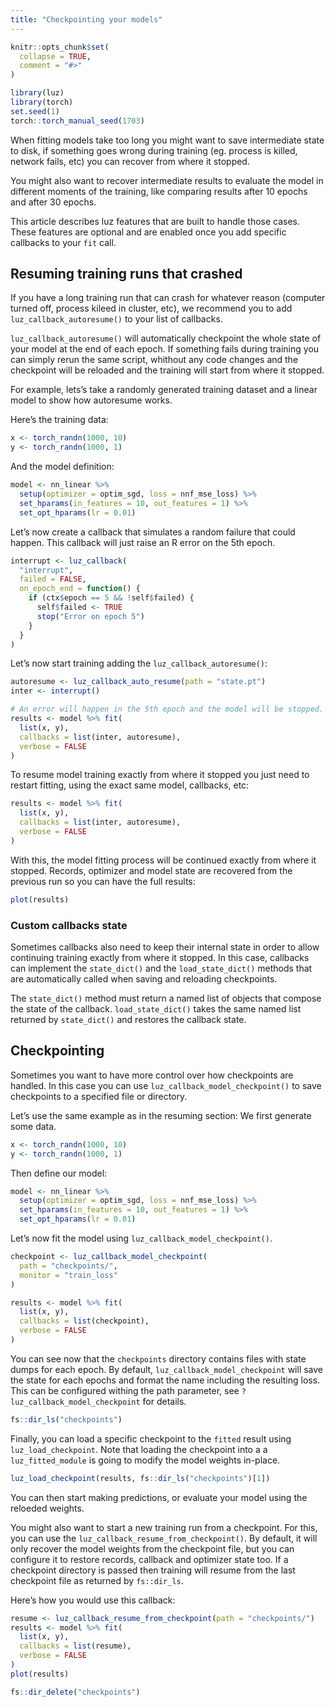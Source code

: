 ```yaml
---
title: "Checkpointing your models"
---
```


```r
knitr::opts_chunk$set(
  collapse = TRUE,
  comment = "#>"
)
```

```r
library(luz)
library(torch)
set.seed(1)
torch::torch_manual_seed(1703)
```

When fitting models take too long you might want to save intermediate state to disk,
if something goes wrong during training (eg. process is killed, network fails, etc)
you can recover from where it stopped. 

You might also want to recover intermediate results to evaluate the model in different
moments of the training, like comparing results after 10 epochs and after 30 epochs.

This article describes luz features that are built to handle those cases. These features
are optional and are enabled once you add specific callbacks to your `fit` call.

## Resuming training runs that crashed

If you have a long training run that can crash for whatever reason (computer turned off,
process kileed in cluster, etc), we recommend you to add `luz_callback_autoresume()`
to your list of callbacks.

`luz_callback_autoresume()` will automatically checkpoint the whole state of your
model at the end of each epoch. If something fails during training you can simply
rerun the same script, whithout any code changes and the checkpoint will be reloaded
and the training will start from where it stopped.

For example, lets's take a randomly generated training dataset and a linear model
to show how autoresume works.

Here's the training data:

```r
x <- torch_randn(1000, 10)
y <- torch_randn(1000, 1)
```

And the model definition:

```r
model <- nn_linear %>%
  setup(optimizer = optim_sgd, loss = nnf_mse_loss) %>%
  set_hparams(in_features = 10, out_features = 1) %>%
  set_opt_hparams(lr = 0.01)
```

Let's now create a callback that simulates a random failure that could happen.
This callback will just raise an R error on the 5th epoch.

```r
interrupt <- luz_callback(
  "interrupt",
  failed = FALSE,
  on_epoch_end = function() {
    if (ctx$epoch == 5 && !self$failed) {
      self$failed <- TRUE
      stop("Error on epoch 5")
    }
  }
)
```

Let's now start training adding the `luz_callback_autoresume()`:

```r
autoresume <- luz_callback_auto_resume(path = "state.pt")
inter <- interrupt()

# An error will happen in the 5th epoch and the model will be stopped.
results <- model %>% fit(
  list(x, y),
  callbacks = list(inter, autoresume),
  verbose = FALSE
)
```

To resume model training exactly from where it stopped you just need to restart fitting,
using the exact same model, callbacks, etc:

```r
results <- model %>% fit(
  list(x, y),
  callbacks = list(inter, autoresume),
  verbose = FALSE
)
```

With this, the model fitting process will be continued exactly from where it 
stopped. Records, optimizer and model state are recovered from the previous run
so you can have the full results:

```r
plot(results)
```

### Custom callbacks state

Sometimes callbacks also need to keep their internal state in order to allow
continuing training exactly from where it stopped. In this case, callbacks can
implement the `state_dict()` and the `load_state_dict()` methods that are 
automatically called when saving and reloading checkpoints.

The `state_dict()` method must return a named list of objects that compose
the state of the callback. `load_state_dict()` takes the same named list returned
by `state_dict()` and restores the callback state.

## Checkpointing 

Sometimes you want to have more control over how checkpoints are handled. 
In this case you can use `luz_callback_model_checkpoint()` to save checkpoints to a 
specified file or directory.

Let's use the same example as in the resuming section:
We first generate some data.

```r
x <- torch_randn(1000, 10)
y <- torch_randn(1000, 1)
```

Then define our model:

```r
model <- nn_linear %>%
  setup(optimizer = optim_sgd, loss = nnf_mse_loss) %>%
  set_hparams(in_features = 10, out_features = 1) %>%
  set_opt_hparams(lr = 0.01)
```

Let's now fit the model using `luz_callback_model_checkpoint()`.

```r
checkpoint <- luz_callback_model_checkpoint(
  path = "checkpoints/", 
  monitor = "train_loss"
)

results <- model %>% fit(
  list(x, y),
  callbacks = list(checkpoint),
  verbose = FALSE
)
```

You can see now that the `checkpoints` directory contains files with state dumps
for each epoch. By default, `luz_callback_model_checkpoint` will save the state 
for each epochs and format the name including the resulting loss. This can be configured
withing the path parameter, see `?luz_callback_model_checkpoint` for details.

```r
fs::dir_ls("checkpoints")
```

Finally, you can load a specific checkpoint to the `fitted` result using 
`luz_load_checkpoint`. Note that loading the checkpoint into a a `luz_fitted_module`
is going to modify the model weights in-place. 

```r
luz_load_checkpoint(results, fs::dir_ls("checkpoints")[1])
```

You can then start making predictions, or evaluate your model using the reloeded
weights.

You might also want to start a new training run from a checkpoint. For this, you
can use the `luz_callback_resume_from_checkpoint()`. By default, it will only
recover the model weights from the checkpoint file, but you can configure it 
to restore records, callback and optimizer state too. If a checkpoint directory
is passed then training will resume from the last checkpoint file as returned by
`fs::dir_ls`.

Here's how you would use this callback:

```r
resume <- luz_callback_resume_from_checkpoint(path = "checkpoints/")
results <- model %>% fit(
  list(x, y),
  callbacks = list(resume),
  verbose = FALSE
)
plot(results)
```

```r
fs::dir_delete("checkpoints")
```
